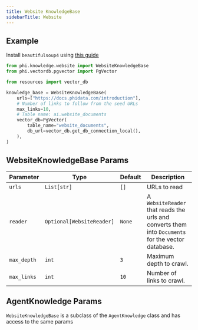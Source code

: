 ```yaml
---
title: Website KnowledgeBase
sidebarTitle: Website
---
```


## Example

<Note>

Install `beautifulsoup4` using [this guide](/how-to/install)

</Note>

```python knowledge_base.py
from phi.knowledge.website import WebsiteKnowledgeBase
from phi.vectordb.pgvector import PgVector

from resources import vector_db

knowledge_base = WebsiteKnowledgeBase(
    urls=["https://docs.phidata.com/introduction"],
    # Number of links to follow from the seed URLs
    max_links=10,
    # Table name: ai.website_documents
    vector_db=PgVector(
        table_name="website_documents",
        db_url=vector_db.get_db_connection_local(),
    ),
)
```

## WebsiteKnowledgeBase Params

| Parameter | Type | Default | Description |
| --- | --- | --- | --- |
| `urls` | `List[str]` | `[]` | URLs to read |
| `reader` | `Optional[WebsiteReader]` | `None` | A `WebsiteReader` that reads the urls and converts them into `Documents` for the vector database. |
| `max_depth` | `int` | `3` | Maximum depth to crawl. |
| `max_links` | `int` | `10` | Number of links to crawl. |

## AgentKnowledge Params

`WebsiteKnowledgeBase` is a subclass of the `AgentKnowledge` class and has access to the same params

<Snippet file="kb-base-reference.mdx" />
